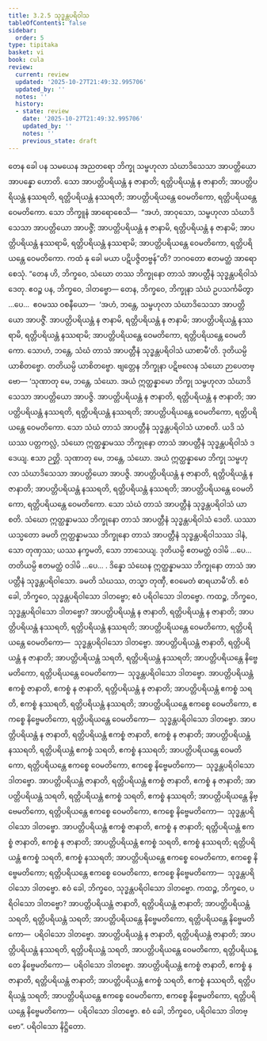 ```yaml
---
title: 3.2.5 သုဒ္ဓန္တပရိဝါသ
tableOfContents: false
sidebar:
  order: 5
type: tipitaka
basket: vi
book: cula
review:
  current: review
  updated: '2025-10-27T21:49:32.995706'
  updated_by: ''
  notes: ''
  history:
  - state: review
    date: '2025-10-27T21:49:32.995706'
    updated_by: ''
    notes: ''
    previous_state: draft
---
```



<ReviewStatus review={frontmatter.review} showDetails={true} />

<HypothesisAnnotation frontmatter={frontmatter} />

<DynamicBreadcrumb />

<Division number="156" book="cula" e="ch" v="4" p="152">

<Paragraph number="657" book="cula">
တေန ခေါ ပန သမယေန အညတရော ဘိက္ခု သမ္ဗဟုလာ သံဃာဒိသေသာ အာပတ္တိယော အာပန္နော ဟောတိ. သော အာပတ္တိပရိယန္တံ န ဇာနာတိ; ရတ္တိပရိယန္တံ န ဇာနာတိ; အာပတ္တိပရိယန္တံ နဿရတိ, ရတ္တိပရိယန္တံ နဿရတိ; အာပတ္တိပရိယန္တေ ဝေမတိကော, ရတ္တိပရိယန္တေ ဝေမတိကော. သော ဘိက္ခူနံ အာရောစေသိ—  “အဟံ, အာဝုသော, သမ္ဗဟုလာ သံဃာဒိသေသာ အာပတ္တိယော အာပဇ္ဇိံ; အာပတ္တိပရိယန္တံ န ဇာနာမိ, ရတ္တိပရိယန္တံ န ဇာနာမိ; အာပတ္တိပရိယန္တံ နဿရာမိ, ရတ္တိပရိယန္တံ နဿရာမိ; အာပတ္တိပရိယန္တေ ဝေမတိကော, ရတ္တိပရိယန္တေ ဝေမတိကော. ကထံ နု ခေါ မယာ ပဋိပဇ္ဇိတဗ္ဗန်”တိ? ဘဂဝတော ဧတမတ္ထံ အာရောစေသုံ. “တေန ဟိ, ဘိက္ခဝေ, သံဃော တဿ ဘိက္ခုနော တာသံ အာပတ္တီနံ သုဒ္ဓန္တပရိဝါသံ ဒေတု. ဧဝဉ္စ ပန, ဘိက္ခဝေ, ဒါတဗ္ဗော—
</Paragraph>

<Paragraph number="658" book="cula">
တေန, ဘိက္ခဝေ, ဘိက္ခုနာ သံဃံ ဥပသင်္ကမိတွာ …ပေ…  ဧဝမဿ ဝစနီယော—  ‘အဟံ, ဘန္တေ, သမ္ဗဟုလာ သံဃာဒိသေသာ အာပတ္တိယော အာပဇ္ဇိံ. အာပတ္တိပရိယန္တံ န ဇာနာမိ, ရတ္တိပရိယန္တံ န ဇာနာမိ; အာပတ္တိပရိယန္တံ နဿရာမိ, ရတ္တိပရိယန္တံ နဿရာမိ; အာပတ္တိပရိယန္တေ ဝေမတိကော, ရတ္တိပရိယန္တေ ဝေမတိကော. သောဟံ, ဘန္တေ, သံဃံ တာသံ အာပတ္တီနံ သုဒ္ဓန္တပရိဝါသံ ယာစာမီ’တိ. ဒုတိယမ္ပိ ယာစိတဗ္ဗော. တတိယမ္ပိ ယာစိတဗ္ဗော. ဗျတ္တေန ဘိက္ခုနာ ပဋိဗလေန သံဃော ဉာပေတဗ္ဗော—
</Paragraph>

</Division>
<Division number="157" book="cula" e="ch" v="4" p="152">

<Paragraph number="659" book="cula">
‘သုဏာတု မေ, ဘန္တေ, သံဃော. အယံ ဣတ္ထန္နာမော ဘိက္ခု သမ္ဗဟုလာ သံဃာဒိသေသာ အာပတ္တိယော အာပဇ္ဇိ. အာပတ္တိပရိယန္တံ န ဇာနာတိ, ရတ္တိပရိယန္တံ န ဇာနာတိ; အာပတ္တိပရိယန္တံ နဿရတိ, ရတ္တိပရိယန္တံ နဿရတိ; အာပတ္တိပရိယန္တေ ဝေမတိကော, ရတ္တိပရိယန္တေ ဝေမတိကော. သော သံဃံ တာသံ အာပတ္တီနံ သုဒ္ဓန္တပရိဝါသံ ယာစတိ. ယဒိ သံဃဿ ပတ္တကလ္လံ, သံဃော ဣတ္ထန္နာမဿ ဘိက္ခုနော တာသံ အာပတ္တီနံ သုဒ္ဓန္တပရိဝါသံ ဒဒေယျ. ဧသာ ဉတ္တိ.
</Paragraph>

<Paragraph number="660" book="cula">
သုဏာတု မေ, ဘန္တေ, သံဃော. အယံ ဣတ္ထန္နာမော ဘိက္ခု သမ္ဗဟုလာ သံဃာဒိသေသာ အာပတ္တိယော အာပဇ္ဇိ. အာပတ္တိပရိယန္တံ န ဇာနာတိ, ရတ္တိပရိယန္တံ န ဇာနာတိ; အာပတ္တိပရိယန္တံ နဿရတိ, ရတ္တိပရိယန္တံ နဿရတိ; အာပတ္တိပရိယန္တေ ဝေမတိကော, ရတ္တိပရိယန္တေ ဝေမတိကော. သော သံဃံ တာသံ အာပတ္တီနံ သုဒ္ဓန္တပရိဝါသံ ယာစတိ. သံဃော ဣတ္ထန္နာမဿ ဘိက္ခုနော တာသံ အာပတ္တီနံ သုဒ္ဓန္တပရိဝါသံ ဒေတိ. ယဿာယသ္မတော ခမတိ ဣတ္ထန္နာမဿ ဘိက္ခုနော တာသံ အာပတ္တီနံ သုဒ္ဓန္တပရိဝါသဿ ဒါနံ, သော တုဏှဿ; ယဿ နက္ခမတိ, သော ဘာသေယျ.
</Paragraph>

<Paragraph number="661" book="cula">
ဒုတိယမ္ပိ ဧတမတ္ထံ ဝဒါမိ …ပေ…  တတိယမ္ပိ ဧတမတ္ထံ ဝဒါမိ …ပေ… .
</Paragraph>

<Paragraph number="662" book="cula">
ဒိန္နော သံဃေန ဣတ္ထန္နာမဿ ဘိက္ခုနော တာသံ အာပတ္တီနံ သုဒ္ဓန္တပရိဝါသော. ခမတိ သံဃဿ, တသ္မာ တုဏှီ, ဧဝမေတံ ဓာရယာမီ’တိ.
</Paragraph>

</Division>
<Division number="158" book="cula" e="ch" v="4" p="153">

<Paragraph number="663" book="cula">
ဧဝံ ခေါ, ဘိက္ခဝေ, သုဒ္ဓန္တပရိဝါသော ဒါတဗ္ဗော; ဧဝံ ပရိဝါသော ဒါတဗ္ဗော. ကထဉ္စ, ဘိက္ခဝေ, သုဒ္ဓန္တပရိဝါသော ဒါတဗ္ဗော? အာပတ္တိပရိယန္တံ န ဇာနာတိ, ရတ္တိပရိယန္တံ န ဇာနာတိ; အာပတ္တိပရိယန္တံ နဿရတိ, ရတ္တိပရိယန္တံ နဿရတိ; အာပတ္တိပရိယန္တေ ဝေမတိကော, ရတ္တိပရိယန္တေ ဝေမတိကော—  သုဒ္ဓန္တပရိဝါသော ဒါတဗ္ဗော.
</Paragraph>

<Paragraph number="664" book="cula">
အာပတ္တိပရိယန္တံ ဇာနာတိ, ရတ္တိပရိယန္တံ န ဇာနာတိ; အာပတ္တိပရိယန္တံ သရတိ, ရတ္တိပရိယန္တံ နဿရတိ; အာပတ္တိပရိယန္တေ နိဗ္ဗေမတိကော, ရတ္တိပရိယန္တေ ဝေမတိကော—  သုဒ္ဓန္တပရိဝါသော ဒါတဗ္ဗော.
</Paragraph>

<Paragraph number="665" book="cula">
အာပတ္တိပရိယန္တံ ဧကစ္စံ ဇာနာတိ, ဧကစ္စံ န ဇာနာတိ, ရတ္တိပရိယန္တံ န ဇာနာတိ; အာပတ္တိပရိယန္တံ ဧကစ္စံ သရတိ, ဧကစ္စံ နဿရတိ, ရတ္တိပရိယန္တံ နဿရတိ; အာပတ္တိပရိယန္တေ ဧကစ္စေ ဝေမတိကော, ဧကစ္စေ နိဗ္ဗေမတိကော, ရတ္တိပရိယန္တေ ဝေမတိကော—  သုဒ္ဓန္တပရိဝါသော ဒါတဗ္ဗော.
</Paragraph>

<Paragraph number="666" book="cula">
အာပတ္တိပရိယန္တံ န ဇာနာတိ, ရတ္တိပရိယန္တံ ဧကစ္စံ ဇာနာတိ, ဧကစ္စံ န ဇာနာတိ; အာပတ္တိပရိယန္တံ နဿရတိ, ရတ္တိပရိယန္တံ ဧကစ္စံ သရတိ, ဧကစ္စံ နဿရတိ; အာပတ္တိပရိယန္တေ ဝေမတိကော, ရတ္တိပရိယန္တေ ဧကစ္စေ ဝေမတိကော, ဧကစ္စေ နိဗ္ဗေမတိကော—  သုဒ္ဓန္တပရိဝါသော ဒါတဗ္ဗော.
</Paragraph>

<Paragraph number="667" book="cula">
အာပတ္တိပရိယန္တံ ဇာနာတိ, ရတ္တိပရိယန္တံ ဧကစ္စံ ဇာနာတိ, ဧကစ္စံ န ဇာနာတိ; အာပတ္တိပရိယန္တံ သရတိ, ရတ္တိပရိယန္တံ ဧကစ္စံ သရတိ, ဧကစ္စံ နဿရတိ; အာပတ္တိပရိယန္တေ နိဗ္ဗေမတိကော, ရတ္တိပရိယန္တေ ဧကစ္စေ ဝေမတိကော, ဧကစ္စေ နိဗ္ဗေမတိကော—  သုဒ္ဓန္တပရိဝါသော ဒါတဗ္ဗော.
</Paragraph>

<Paragraph number="668" book="cula">
အာပတ္တိပရိယန္တံ ဧကစ္စံ ဇာနာတိ, ဧကစ္စံ န ဇာနာတိ; ရတ္တိပရိယန္တံ ဧကစ္စံ ဇာနာတိ, ဧကစ္စံ န ဇာနာတိ; အာပတ္တိပရိယန္တံ ဧကစ္စံ သရတိ, ဧကစ္စံ နဿရတိ; ရတ္တိပရိယန္တံ ဧကစ္စံ သရတိ, ဧကစ္စံ နဿရတိ; အာပတ္တိပရိယန္တေ ဧကစ္စေ ဝေမတိကော, ဧကစ္စေ နိဗ္ဗေမတိကော; ရတ္တိပရိယန္တေ ဧကစ္စေ ဝေမတိကော, ဧကစ္စေ နိဗ္ဗေမတိကော—  သုဒ္ဓန္တပရိဝါသော ဒါတဗ္ဗော. ဧဝံ ခေါ, ဘိက္ခဝေ, သုဒ္ဓန္တပရိဝါသော ဒါတဗ္ဗော.
</Paragraph>

</Division>
<Division number="159" book="cula" e="ch" v="4" p="154">

<Paragraph number="669" book="cula">
ကထဉ္စ, ဘိက္ခဝေ, ပရိဝါသော ဒါတဗ္ဗော? အာပတ္တိပရိယန္တံ ဇာနာတိ, ရတ္တိပရိယန္တံ ဇာနာတိ; အာပတ္တိပရိယန္တံ သရတိ, ရတ္တိပရိယန္တံ သရတိ; အာပတ္တိပရိယန္တေ နိဗ္ဗေမတိကော, ရတ္တိပရိယန္တေ နိဗ္ဗေမတိကော—  ပရိဝါသော ဒါတဗ္ဗော.
</Paragraph>

<Paragraph number="670" book="cula">
အာပတ္တိပရိယန္တံ န ဇာနာတိ, ရတ္တိပရိယန္တံ ဇာနာတိ; အာပတ္တိပရိယန္တံ နဿရတိ, ရတ္တိပရိယန္တံ သရတိ, အာပတ္တိပရိယန္တေ ဝေမတိကော, ရတ္တိပရိယန္တေ နိဗ္ဗေမတိကော—  ပရိဝါသော ဒါတဗ္ဗော.
</Paragraph>

<Paragraph number="671" book="cula">
အာပတ္တိပရိယန္တံ ဧကစ္စံ ဇာနာတိ, ဧကစ္စံ န ဇာနာတိ, ရတ္တိပရိယန္တံ ဇာနာတိ; အာပတ္တိပရိယန္တံ ဧကစ္စံ သရတိ, ဧကစ္စံ နဿရတိ, ရတ္တိပရိယန္တံ သရတိ; အာပတ္တိပရိယန္တေ ဧကစ္စေ ဝေမတိကော, ဧကစ္စေ နိဗ္ဗေမတိကော, ရတ္တိပရိယန္တေ နိဗ္ဗေမတိကော—  ပရိဝါသော ဒါတဗ္ဗော. ဧဝံ ခေါ, ဘိက္ခဝေ, ပရိဝါသော ဒါတဗ္ဗော”.

</Paragraph>
</Division>

<Paragraph number="672" type="center" book="cula">
ပရိဝါသော နိဋ္ဌိတော.
</Paragraph>